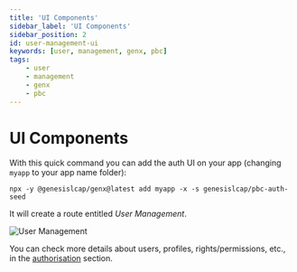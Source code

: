 ```yaml
---
title: 'UI Components'
sidebar_label: 'UI Components'
sidebar_position: 2
id: user-management-ui
keywords: [user, management, genx, pbc]
tags:
    - user
    - management
    - genx
    - pbc
---
```


# UI Components

With this quick command you can add the auth UI on your app (changing `myapp` to your app name folder):
```shell
npx -y @genesislcap/genx@latest add myapp -x -s genesislcap/pbc-auth-seed
```

It will create a route entitled *User Management*.

![User Management](/img/pbc-user-management-ui/01_user-management.png)

You can check more details about users, profiles, rights/permissions, etc., in the [authorisation](../../../../server/access-control/authorisation#users-profiles-and-right-codes) section.